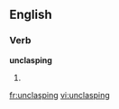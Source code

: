 ==English==

===Verb===
'''unclasping'''

# {{present participle of|[[unclasp]]}}

[[fr:unclasping]]
[[vi:unclasping]]